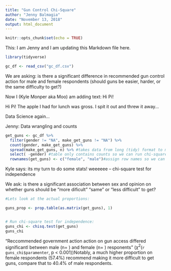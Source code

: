 ```yaml
---
title: "Gun Control Chi-Square"
author: "Jenny Balmagia"
date: "November 13, 2018"
output: html_document
---
```


```r
knitr::opts_chunk$set(echo = TRUE)
```

This: I am Jenny and I am updating this Markdown file here. 

```r
library(tidyverse)

gc_df <- read_csv("gc_df.csv")
```
We are asking: is there a significant difference in recommended gun control action for male and female respondents (should guns be easier, harder, or the same difficulty to get?)


Now I (Kyle Monper aka Moo) am adding text:
Hi Pi!

Hi Pi!
The apple I had for lunch was gross. I spit it out and threw it away...

Data Science again...

Jenny: Data wrangling and counts

```r
get_guns <- gc_df %>% 
  filter(gender != "NA", make_get_guns != "NA") %>% 
  count(gender, make_get_guns) %>% 
  spread(make_get_guns, n) %>% #takes data from long (tidy) format to make it a contingency table
  select( -gender) #table only contains counts so we can run chi-square
  rownames(get_guns) <- c("female", "male")#assign row names so we can keep track
```

Kyle says: its my turn to do some stats! weeeeee
-- chi-square test for independence



We ask: is there a significant association between sex and opinion on whether guns should be "more dificult" "same" or "less difficult" to get?
```r
#Lets look at the actual proportions:

guns_prop <- prop.table(as.matrix(get_guns), 1)


# Run chi-square test for independence:
guns_chi <- chisq.test(get_guns)
guns_chi
```
"Reccommended government action action on gun access differed significantl between male (n= ) and female (n= ) responents" ($\chi^2$(`r guns_chi$paramenter`, p < 0.001))Notably, a much higher proportion on female respondents (57.4%) recommend making it more difficult to get guns, compare that to 40.4% of male respondents.





